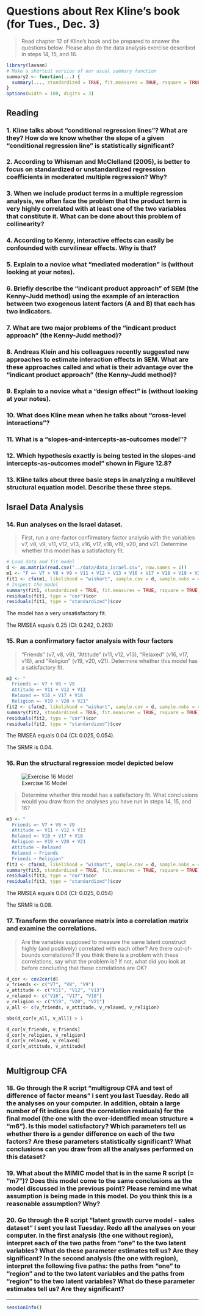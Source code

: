 Questions about Rex Kline's book (for Tues., Dec. 3)
===============================================================================

> Read chapter 12 of Kline's book and be prepared to answer the questions below. Please also do the data analysis exercise described in steps 14, 15, and 16. 

```r
library(lavaan)
# Make a shortcut version of our usual summary function
summary2 <- function(...) { 
  summary(..., standardized = TRUE, fit.measures = TRUE, rsquare = TRUE)
}
options(width = 100, digits = 3)
```

Reading
-------------------------------------------------------------------------------

### 1. Kline talks about "conditional regression lines"? What are they? How do we know whether the slope of a given "conditional regression line" is statistically significant?

### 2. According to Whisman and McClelland (2005), is better to focus on standardized or unstandardized regression coefficients in moderated multiple regression? Why?

### 3. When we include product terms in a multiple regression analysis, we often face the problem that the product term is very highly correlated with at least one of the two variables that constitute it. What can be done about this problem of collinearity?

### 4. According to Kenny, interactive effects can easily be confounded with curvilinear effects. Why is that?

### 5. Explain to a novice what "mediated moderation" is (without looking at your notes).  

### 6. Briefly describe the "indicant product approach" of SEM (the Kenny-Judd method) using the example of an interaction between two exogenous latent factors (A and B) that each has two indicators.

### 7. What are two major problems of the "indicant product approach" (the Kenny-Judd method)?

### 8. Andreas Klein and his colleagues recently suggested new approaches to estimate interaction effects in SEM. What are these approaches called and what is their advantage over the "indicant product approach" (the Kenny-Judd method)?

### 9. Explain to a novice what a "design effect" is (without looking at your notes).

### 10. What does Kline mean when he talks about "cross-level interactions"?

### 11. What is a "slopes-and-intercepts-as-outcomes model"?

### 12. Which hypothesis exactly is being tested in the slopes-and intercepts-as-outcomes model" shown in Figure 12.8?

### 13. Kline talks about three basic steps in analyzing a multilevel structural equation model. Describe these three steps.

Israel Data Analysis
-------------------------------------------------------------------------------

### 14. Run analyses on the Israel dataset. 

> First, run a one-factor confirmatory factor analysis with the variables v7, v8, v9, v11, v12, v13, v16, v17, v18, v19, v20, and v21. Determine whether this model has a satisfactory fit.

```r
# Load data and fit model
d <- as.matrix(read.csv("../data/data_israel.csv", row.names = 1))
m1 <- "F =~ V7 + V8 + V9 + V11 + V12 + V13 + V16 + V17 + V18 + V19 + V20 + V21"
fit1 <- cfa(m1, likelihood = "wishart", sample.cov = d, sample.nobs = 450)
# Inspect the model
summary(fit1, standardized = TRUE, fit.measures = TRUE, rsquare = TRUE)
residuals(fit1, type = "cor")$cor
residuals(fit1, type = "standardized")$cov
```

The model has a very unsatisfactory fit.

The RMSEA equals 0.25 (CI: 0.242, 0.263)


### 15. Run a confirmatory factor analysis with four factors

> "Friends" (v7, v8, v9), "Attitude" (v11, v12, v13), "Relaxed" (v16, v17, v18), and "Religion" (v19, v20, v21). Determine whether this model has a satisfactory fit.

```r
m2 <- "
  Friends =~ V7 + V8 + V9 
  Attitude =~ V11 + V12 + V13
  Relaxed =~ V16 + V17 + V18 
  Religion =~ V19 + V20 + V21"
fit2 <- cfa(m2, likelihood = "wishart", sample.cov = d, sample.nobs = 450)
summary(fit2, standardized = TRUE, fit.measures = TRUE, rsquare = TRUE)
residuals(fit2, type = "cor")$cor
residuals(fit2, type = "standardized")$cov
```


The RMSEA equals 0.04 (CI: 0.025, 0.054).

The SRMR is 0.04.

### 16. Run the structural regression model depicted below

![Exercise 16 Model](figure/reading12_sr_model.png)

> Determine whether this model has a satisfactory fit. What conclusions would you draw from the analyses you have run in steps 14, 15, and 16?

```r
m3 <- "
  Friends =~ V7 + V8 + V9 
  Attitude =~ V11 + V12 + V13
  Relaxed =~ V16 + V17 + V18 
  Religion =~ V19 + V20 + V21
  Attitude ~ Relaxed
  Relaxed ~ Friends
  Friends ~ Religion"
fit3 <- cfa(m3, likelihood = "wishart", sample.cov = d, sample.nobs = 450)
summary(fit3, standardized = TRUE, fit.measures = TRUE, rsquare = TRUE)
residuals(fit3, type = "cor")$cor
residuals(fit3, type = "standardized")$cov

```

The RMSEA equals 0.04 (CI: 0.025, 0.054)

The SRMR is 0.08.


### 17. Transform the covariance matrix into a correlation matrix and examine the correlations. 

> Are the variables supposed to measure the same latent construct highly (and positively) correlated with each other? Are there out-of-bounds correlations? If you think there is a problem with these correlations, say what the problem is? If not, what did you look at before concluding that these correlations are OK?

```r
d_cor <- cov2cor(d)
v_friends <- c("V7", "V8", "V9")
v_attitude <- c("V11", "V12", "V13")
v_relaxed <- c("V16", "V17", "V18")
v_religion <- c("V19", "V20", "V21")
v_all <- c(v_friends, v_attitude, v_relaxed, v_religion)

abs(d_cor[v_all, v_all]) > 1

d_cor[v_friends, v_friends]
d_cor[v_religion, v_religion]
d_cor[v_relaxed, v_relaxed]
d_cor[v_attitude, v_attitude]



```


Multigroup CFA
-------------------------------------------------------------------------------

### 18. Go through the R script "multigroup CFA and test of difference of factor means" I sent you last Tuesday. Redo all the analyses on your computer. In addition, obtain a large number of fit indices (and the correlation residuals) for the final model (the one with the over-identified mean structure = "m6"). Is this model satisfactory? Which parameters tell us whether there is a gender difference on each of the two factors? Are these parameters statistically significant? What conclusions can you draw from all the analyses performed on this dataset?

### 19. What about the MIMIC model that is in the same R script (= "m7")? Does this model come to the same conclusions as the model discussed in the previous point? Please remind me what assumption is being made in this model. Do you think this is a reasonable assumption? Why?

### 20. Go through the R script "latent growth curve model - sales dataset" I sent you last Tuesday. Redo all the analyses on your computer. In the first analysis (the one without region), interpret each of the two paths from "one" to the two latent variables? What do these parameter estimates tell us? Are they significant? In the second analysis (the one with region), interpret the following five paths: the paths from "one" to "region" and to the two latent variables and the paths from "region" to the two latent variables? What do these parameter estimates tell us? Are they significant?




***

```r
sessionInfo()
```
